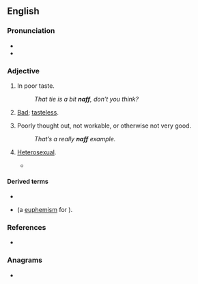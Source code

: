 {{also|Naff}}
==English==

===Pronunciation===
* {{IPA|/næf/|lang=en}}
* {{rhymes|æf|lang=en}}

===Adjective===
{{en-adj|er}}

# {{lb|en|British|_|slang}} In poor taste.
#: ''That tie is a bit '''naff''', don’t you think?''
# {{lb|en|Polari}} [[bad|Bad]]; [[tasteless]].
# {{lb|en|British|_|slang}} Poorly thought out, not workable, or otherwise not very good.
#: ''That’s a really '''naff''' example.''
# {{lb|en|Polari}} [[heterosexual|Heterosexual]].
#* {{quote-book
|year=2004
|first=Pip|last=Granger
|title=Trouble In Paradise
|passage=The omie was a veritable donkey beneath the waistband, darlings.  A donkey!  No wonder your boss-palone is so smitten. I've seen my share, dollies, but this old omiepalone was shaken to the core.  Such a terrible waste on a '''naff''' bloke.
}}

====Derived terms====
* {{l|en|naff all}}
* {{l|en|naff off}} (a [[euphemism]] for {{m|en|fuck off}}).

===References===
* {{R:OneLook}}

===Anagrams===
* {{anagrams|en|FNaF}}